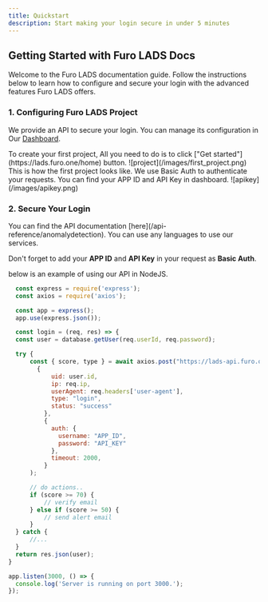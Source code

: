 ```yaml
---
title: Quickstart
description: Start making your login secure in under 5 minutes
---
```


## Getting Started with Furo LADS Docs

Welcome to the Furo LADS documentation guide. Follow the instructions below to learn how to configure and secure your login with the advanced features Furo LADS offers.

### 1. Configuring Furo LADS Project

We provide an API to secure your login. You can manage its configuration in Our [Dashboard](https://lads.furo.one/home).

<Accordion title="Create a LADS Project">
  To create your first project, All you need to do is to click ["Get
  started"](https://lads.furo.one/home) button.
  ![project](/images/first_project.png) This is how the first project looks
  like.
</Accordion>

<Accordion title="Check APP ID & API Key">
  We use Basic Auth to authenticate your requests. You can find your APP ID and
  API Key in dashboard. ![apikey](/images/apikey.png)
</Accordion>

### 2. Secure Your Login

<Accordion title="Add API request in your server">
  You can find the API documentation [here](/api-reference/anomalydetection).
  You can use any languages to use our services.

Don't forget to add your **APP ID** and **API Key** in your request as **Basic Auth**.

below is an example of using our API in NodeJS.

```js
  const express = require('express');
  const axios = require('axios');

  const app = express();
  app.use(express.json());

  const login = (req, res) => {
  const user = database.getUser(req.userId, req.password);

  try {
	  const { score, type } = await axios.post("https://lads-api.furo.one/lads",
        {
            uid: user.id,
            ip: req.ip,
            userAgent: req.headers['user-agent'],
            type: "login",
            status: "success"
          },
          {
            auth: {
              username: "APP_ID",
              password: "API_KEY"
            },
            timeout: 2000,
          }
      );

	  // do actions..
	  if (score >= 70) {
		  // verify email
	  } else if (score >= 50) {
		  // send alert email
	  }
  } catch {
	  //...
  }
  return res.json(user);
}

app.listen(3000, () => {
  console.log('Server is running on port 3000.');
});
```

</Accordion>

